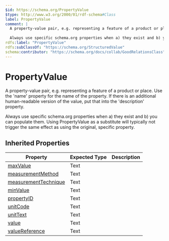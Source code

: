 ```yaml
---
$id: https://schema.org/PropertyValue
$type: http://www.w3.org/2000/01/rdf-schema#Class
label: PropertyValue
comment: |
  A property-value pair, e.g. representing a feature of a product or place. Use the 'name' property for the name of the property. If there is an additional human-readable version of the value, put that into the 'description' property.
  
  Always use specific schema.org properties when a) they exist and b) you can populate them. Using PropertyValue as a substitute will typically not trigger the same effect as using the original, specific property.
rdfs:label: "PropertyValue"
rdfs:subClassOf: "https://schema.org/StructuredValue"
schema:contributor: "https://schema.org/docs/collab/GoodRelationsClass"
---
```


# PropertyValue

A property-value pair, e.g. representing a feature of a product or place. Use the 'name' property for the name of the property. If there is an additional human-readable version of the value, put that into the 'description' property.

 Always use specific schema.org properties when a) they exist and b) you can populate them. Using PropertyValue as a substitute will typically not trigger the same effect as using the original, specific property.

## Inherited Properties

| Property | Expected Type | Description |
| --- | --- | --- |
| [maxValue](https://schema.org/maxValue) | Text |  |
| [measurementMethod](https://schema.org/measurementMethod) | Text |  |
| [measurementTechnique](https://schema.org/measurementTechnique) | Text |  |
| [minValue](https://schema.org/minValue) | Text |  |
| [propertyID](https://schema.org/propertyID) | Text |  |
| [unitCode](https://schema.org/unitCode) | Text |  |
| [unitText](https://schema.org/unitText) | Text |  |
| [value](https://schema.org/value) | Text |  |
| [valueReference](https://schema.org/valueReference) | Text |  |
